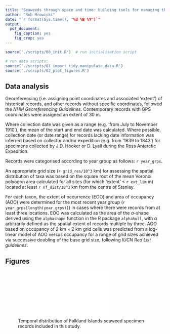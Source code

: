 ```yaml
---
title: "Seaweeds through space and time: building tools for managing the Falkland Islands' unique coastal biodiversity"
author: "Rob Mrowicki"
date: "`r format(Sys.time(), "%d %B %Y")`"
output:
  pdf_document:
    fig_caption: yes
    fig_crop: yes
---
```


```r
source('./scripts/00_init.R')  # run initialisation script
```

```r
# run data scripts:
source('./scripts/01_import_tidy_manipulate_data.R')
source('./scripts/02_plot_figures.R')
```

## Data analysis

Georeferencing (i.e. assigning point coordinates and associated 'extent') of historical records, and other records without specific coordinates, followed the _NHM Georeferencing Guidelines_. Contemporary records with GPS coordinates were assigned an extent of 30 m.

Where collection date was given as a range (e.g. 'from July to November 1910'), the mean of the start and end date was calculated. Where possible, collection date (or date range) for records lacking date information was inferred based on collector and/or expedition (e.g. from '1839 to 1843') for specimens collected by J.D. Hooker or D. Lyall during the Ross Antarctic Expedition.

Records were categorised according to year group as follows: `r year_grps`.

An appropriate grid size (`r grid_res/10^3` km) for assessing the spatial distribution of taxa was based on the square root of the mean Voronoi polyogon area calculated for all sites (for which 'extent' $\leq$ `r ext_lim` m) located at least `r nf_dist/10^3` km from the centre of Stanley.

For each taxon, the extent of occurrence (EOO) and area of occupancy (AOO) were determined for the most recent year group (`r year_grps[length(year_grps)]`) in cases where there were records from at least three locations. EOO was calculated as the area of the $\alpha$-shape derived using the `alphashape` function in the R package `alphahull`, with $\alpha$ arbitrarily defined as the spatial extent of records multiple by three. AOO based on occupancy of 2 km $\times$ 2 km grid cells was predicted from a log-linear model of AOO versus occupancy for a range of grid sizes achieved via successive doubling of the base grid size, following _IUCN Red List guidelines_.




## Figures

![Temporal distribution of Falkland Islands seaweed specimen records included in this study.](./figures/histogram.pdf)
